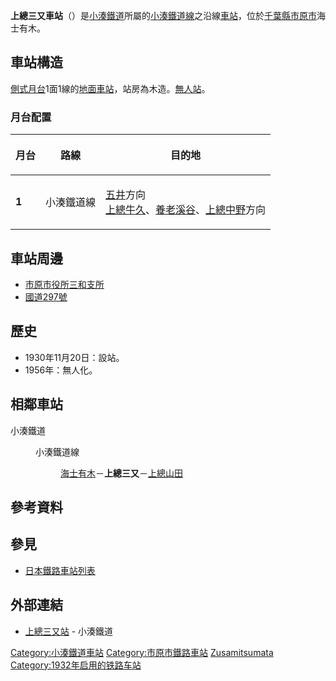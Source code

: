 {{Unreferenced|time=2020-07-24T23:54:53+00:00}}
{{NoteTA
|T=zh-tw:上總三又車站; zh-cn:上总三又站; zh-hk:上總三又站;
|1=zh-tw:上總三又車站; zh-cn:上总三又站; zh-hk:上總三又站;
}}
{{日本車站資訊
|公司色 = tomato
|站名 = 上總三又站
|圖片 = 上総三又駅.jpg
|圖片說明 = 站舍（2017年3月12日）
|日文原名 = 上総三又
|平假名 = かずさみつまた
|羅馬拼音 = Kazusa-Mitsumata
|電報略號 = 
|所在地 = {{JPN}}[[千葉縣|千葉縣]][[市原市|市原市]]海士有木276番1號      
|車站構造 = [[地面車站|地面車站]]
|月台配置 = 1面1線
|啟用年月日 = 1932年（[[昭和|昭和]]7年）11月20日
|廢站年月日 = 
|乘客人數 = 135
|統計年度 = 2013年
|轉車 = 
|備註 = [[無人站|無人站]]
|adjacent = {{Adjacent stations|system=小湊鐵道|line=小湊鐵道線|left=海士有木|right=上總山田|note-left=1.8km|note-mid=距離[[五井站|五井]]7.2km|note-right=1.4km}}
}}
'''上總三又車站'''（{{jpn|j=上総三又駅|hg=かずさみつまたえき|rm=Kazusa-mitsumata eki|f=y}}）是[[小湊鐵道|小湊鐵道]]所屬的[[小湊鐵道線|小湊鐵道線]]之沿線[[鐵路車站|車站]]，位於[[千葉縣|千葉縣]][[市原市|市原市]]海士有木。
 
== 車站構造 ==
[[側式月台|側式月台]]1面1線的[[地面車站|地面車站]]，站房為木造。[[無人站|無人站]]。
=== 月台配置 ===
{| class=wikitable
|-
!月台!!路線!!目的地
|-
|'''1'''
|{{Color|tomato|■}}小湊鐵道線
|[[五井站|五井]]方向<br/>[[上總牛久站|上總牛久]]、[[養老溪谷站|養老溪谷]]、[[上總中野站|上總中野]]方向
|}
== 車站周邊 ==
*[[市原市役所三和支所|市原市役所三和支所]] 
*[[日本國道297號|國道297號]] 

== 歷史 ==
*1930年11月20日：設站。
*1956年：無人化。
== 相鄰車站 ==
; 小湊鐵道
: {{Color|tomato|■}}小湊鐵道線
:: [[海士有木站|海士有木]]－'''上總三又'''－[[上總山田站|上總山田]]
== 參考資料 ==
{{Reflist}}
== 參見 ==
*[[日本鐵路車站列表|日本鐵路車站列表]]
== 外部連結 ==
* [https://www.kominato.co.jp/train/station/kazusa-mitsumata/ 上總三又站] {{Wayback|url=https://www.kominato.co.jp/train/station/kazusa-mitsumata/ |date=20220309061934 }} - 小湊鐵道
{{小湊鐵道線}}
{{Japan-rail-stub}}

{{DEFAULTSORT:Kazusa-Mitsumata}}

[[Category:小湊鐵道車站|Category:小湊鐵道車站]]
[[Category:市原市鐵路車站|Category:市原市鐵路車站]]
[[Category:日本鐵路車站_Ka|Zusamitsumata]]
[[Category:1932年启用的铁路车站|Category:1932年启用的铁路车站]]